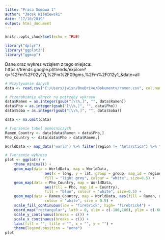 ```yaml
---
title: "Praca Domowa 1"
author: "Jacek Wiśniewski"
date: "17/10/2019"
output: html_document
---
```


```r
knitr::opts_chunk$set(echo = TRUE)
```
```r

library("dplyr")
library("ggplot2")
library("ggmap")
```
Dane oraz wykres wziąłem z tego miejsca:
https://trends.google.pl/trends/explore?q=%2Fm%2F02y17j,%2Fm%2F09gms,%2Fm%2F012y1_&date=all
```r
# Wczytywanie danych
data <- read.csv("C:/Users/jwisn/OneDrive/Dokumenty/ramen.csv", col.names = c("Country", "Pho", "Ramen", "Soba"), skip = 2)

# Przerabianie danych na potrzeby wykresu 
data$Ramen = as.integer(gsub("[\\%,]", "", data$Ramen))
data$Pho = as.integer(gsub("[\\%,]", "", data$Pho))
data$Soba = as.integer(gsub("[\\%,]", "", data$Soba))

data <- na.omit(data)

# Tworzenie tabel pomocniczych
Ramen_Country <- data[data$Ramen > data$Pho,]
Pho_Country <- data[data$Pho > data$Ramen,]

WorldData <- map_data('world') %>% filter(region != "Antarctica") %>% fortify

# Tworzenie wykresu
plot <- ggplot() +
    theme_minimal() +
    geom_map(data = WorldData, map = WorldData,
                  aes(x = long, y = lat, group = group, map_id = region),
                  fill = "light grey", colour = "white", size=0.5) +
    geom_map(data = Pho_Country, map = WorldData,
                  aes(fill = Pho, map_id = Country),
                  fill = "blue", colour = "white", size=0.5) +
    geom_map(data = Ramen_Country, map = WorldData, aes(fill = Ramen, map_id = Country),
                  colour = "white", size = 0.5) +
    scale_fill_continuous(low = "firebrick", high= "firebrick4") +
    coord_map("rectangular", lat0 = 0, xlim = c(-180,180), ylim = c(-60, 90)) +
    scale_y_continuous(breaks = c()) +
    scale_x_continuous(breaks = c()) +
    labs(fill = "", title = "", x = "", y = "") +
    theme(legend.position = "none")
plot
```
